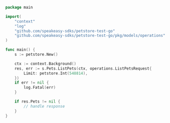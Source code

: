 ```go showLineNumbers copy filename="List Pets usage example"
package main

import(
	"context"
	"log"
	"github.com/speakeasy-sdks/petstore-test-go"
	"github.com/speakeasy-sdks/petstore-test-go/pkg/models/operations"
)

func main() {
    s := petstore.New()

    ctx := context.Background()
    res, err := s.Pets.ListPets(ctx, operations.ListPetsRequest{
        Limit: petstore.Int(548814),
    })
    if err != nil {
        log.Fatal(err)
    }

    if res.Pets != nil {
        // handle response
    }
}
```